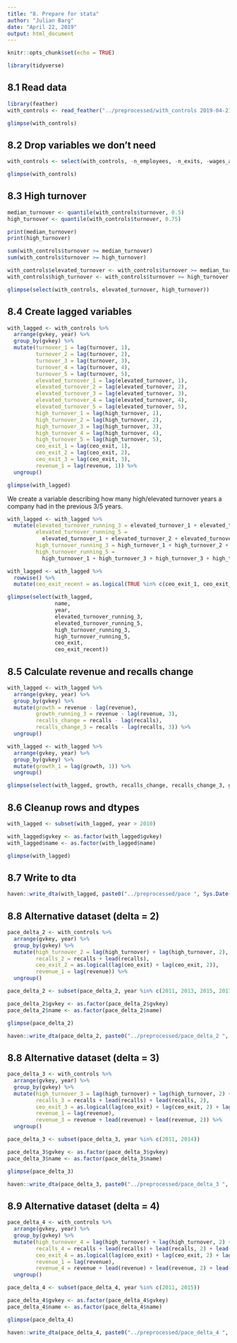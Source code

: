 ```yaml
---
title: "8. Prepare for stata"
author: "Julian Barg"
date: "April 22, 2019"
output: html_document
---
```


```r
knitr::opts_chunk$set(echo = TRUE)
```

```r
library(tidyverse)
```

## 8.1 Read data
```r
library(feather)
with_controls <- read_feather("../preprocessed/with_controls 2019-04-21.feather")

glimpse(with_controls)
```

## 8.2 Drop variables we don't need
```r
with_controls <- select(with_controls, -n_employees, -n_exits, -wages_and_salaries, -r_n_d)

glimpse(with_controls)
```

## 8.3 High turnover
```r
median_turnover <- quantile(with_controls$turnover, 0.5)
high_turnover <- quantile(with_controls$turnover, 0.75)

print(median_turnover)
print(high_turnover)
```

```r
sum(with_controls$turnover >= median_turnover)
sum(with_controls$turnover >= high_turnover)
```

```r
with_controls$elevated_turnover <- with_controls$turnover >= median_turnover
with_controls$high_turnover <- with_controls$turnover >= high_turnover

glimpse(select(with_controls, elevated_turnover, high_turnover))
```

## 8.4 Create lagged variables
```r
with_lagged <- with_controls %>%
  arrange(gvkey, year) %>%
  group_by(gvkey) %>%
  mutate(turnover_1 = lag(turnover, 1), 
         turnover_2 = lag(turnover, 2), 
         turnover_3 = lag(turnover, 3), 
         turnover_4 = lag(turnover, 4), 
         turnover_5 = lag(turnover, 5),
         elevated_turnover_1 = lag(elevated_turnover, 1),
         elevated_turnover_2 = lag(elevated_turnover, 2),
         elevated_turnover_3 = lag(elevated_turnover, 3),
         elevated_turnover_4 = lag(elevated_turnover, 4),
         elevated_turnover_5 = lag(elevated_turnover, 5),
         high_turnover_1 = lag(high_turnover, 1),
         high_turnover_2 = lag(high_turnover, 2),
         high_turnover_3 = lag(high_turnover, 3),
         high_turnover_4 = lag(high_turnover, 4),
         high_turnover_5 = lag(high_turnover, 5),
         ceo_exit_1 = lag(ceo_exit, 1),
         ceo_exit_2 = lag(ceo_exit, 2),
         ceo_exit_3 = lag(ceo_exit, 3), 
         revenue_1 = lag(revenue, 1)) %>%
  ungroup()

glimpse(with_lagged)
```

We create a variable describing how many high/elevated turnover years a company had in the previous 3/5 years.
```r
with_lagged <- with_lagged %>%
  mutate(elevated_turnover_running_3 = elevated_turnover_1 + elevated_turnover_2 + elevated_turnover_3,
         elevated_turnover_running_5 = 
           elevated_turnover_1 + elevated_turnover_2 + elevated_turnover_3 + elevated_turnover_4 + elevated_turnover_5,
         high_turnover_running_3 = high_turnover_1 + high_turnover_2 + high_turnover_3,
         high_turnover_running_5 = 
           high_turnover_1 + high_turnover_3 + high_turnover_3 + high_turnover_4 + high_turnover_5)

with_lagged <- with_lagged %>%
  rowwise() %>%
  mutate(ceo_exit_recent = as.logical(TRUE %in% c(ceo_exit_1, ceo_exit_2, ceo_exit_3)))

glimpse(select(with_lagged, 
               name,
               year,
               elevated_turnover_running_3, 
               elevated_turnover_running_5, 
               high_turnover_running_3, 
               high_turnover_running_5,
               ceo_exit,
               ceo_exit_recent))         
```

## 8.5 Calculate revenue and recalls change
```r
with_lagged <- with_lagged %>%
  arrange(gvkey, year) %>%
  group_by(gvkey) %>%
  mutate(growth = revenue - lag(revenue),
         growth_running_3 = revenue - lag(revenue, 3),
         recalls_change = recalls - lag(recalls),
         recalls_change_3 = recalls - lag(recalls, 3)) %>%
  ungroup()

with_lagged <- with_lagged %>%
  arrange(gvkey, year) %>%
  group_by(gvkey) %>%
  mutate(growth_1 = lag(growth, 1)) %>%
  ungroup()

glimpse(select(with_lagged, growth, recalls_change, recalls_change_3, growth_1))
```

## 8.6 Cleanup rows and dtypes

```r
with_lagged <- subset(with_lagged, year > 2010)

with_lagged$gvkey <- as.factor(with_lagged$gvkey)
with_lagged$name <- as.factor(with_lagged$name)

glimpse(with_lagged)
```

## 8.7 Write to dta

```r
haven::write_dta(with_lagged, paste0("../preprocessed/pace ", Sys.Date(), ".dta"))
```

## 8.8 Alternative dataset (delta = 2)
```r
pace_delta_2 <- with_controls %>%
  arrange(gvkey, year) %>%
  group_by(gvkey) %>%
  mutate(high_turnover_2 = lag(high_turnover) + lag(high_turnover, 2), 
         recalls_2 = recalls + lead(recalls),
         ceo_exit_2 = as.logical(lag(ceo_exit) + lag(ceo_exit, 2)),
         revenue_1 = lag(revenue)) %>%
  ungroup()

pace_delta_2 <- subset(pace_delta_2, year %in% c(2011, 2013, 2015, 2017))

pace_delta_2$gvkey <- as.factor(pace_delta_2$gvkey)
pace_delta_2$name <- as.factor(pace_delta_2$name)

glimpse(pace_delta_2)

haven::write_dta(pace_delta_2, paste0("../preprocessed/pace_delta_2 ", Sys.Date(), ".dta"))
```

## 8.8 Alternative dataset (delta = 3)
```r
pace_delta_3 <- with_controls %>%
  arrange(gvkey, year) %>%
  group_by(gvkey) %>%
  mutate(high_turnover_3 = lag(high_turnover) + lag(high_turnover, 2) + lag(high_turnover, 3), 
         recalls_3 = recalls + lead(recalls) + lead(recalls, 2),
         ceo_exit_3 = as.logical(lag(ceo_exit) + lag(ceo_exit, 2) + lag(ceo_exit, 3)),
         revenue_1 = lag(revenue),
         revenue_3 = revenue + lead(revenue) + lead(revenue, 2)) %>%
  ungroup()

pace_delta_3 <- subset(pace_delta_3, year %in% c(2011, 2014))

pace_delta_3$gvkey <- as.factor(pace_delta_3$gvkey)
pace_delta_3$name <- as.factor(pace_delta_3$name)

glimpse(pace_delta_3)

haven::write_dta(pace_delta_3, paste0("../preprocessed/pace_delta_3 ", Sys.Date(), ".dta"))
```

## 8.9 Alternative dataset (delta = 4)
```r
pace_delta_4 <- with_controls %>%
  arrange(gvkey, year) %>%
  group_by(gvkey) %>%
  mutate(high_turnover_4 = lag(high_turnover) + lag(high_turnover, 2) + lag(high_turnover, 3) + lag(high_turnover, 4), 
         recalls_4 = recalls + lead(recalls) + lead(recalls, 2) + lead(recalls, 3),
         ceo_exit_4 = as.logical(lag(ceo_exit) + lag(ceo_exit, 2) + lag(ceo_exit, 3) + lag(ceo_exit, 4)),
         revenue_1 = lag(revenue),
         revenue_4 = revenue + lead(revenue) + lead(revenue, 2) + lead(revenue, 3)) %>%
  ungroup()

pace_delta_4 <- subset(pace_delta_4, year %in% c(2011, 2015))

pace_delta_4$gvkey <- as.factor(pace_delta_4$gvkey)
pace_delta_4$name <- as.factor(pace_delta_4$name)

glimpse(pace_delta_4)

haven::write_dta(pace_delta_4, paste0("../preprocessed/pace_delta_4 ", Sys.Date(), ".dta"))
```

